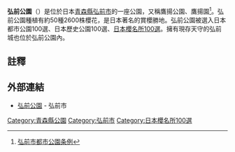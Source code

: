 {{Infobox park
| name = 弘前公園
| image = Hirosaki castle.jpg
| caption = 弘前城公園
| location = {{JPN}}[[青森县|青森县]][[弘前市|弘前市]]大字下白銀町1
| type = 都市公園（综合公園）
| area = 約48.9萬平方公尺
| equipment =
| parking_lot = 
| authorized = 
| opened = 1895年
| manager = 
| 事務所所在地 = 
| coordinates = {{Coord|40|36|28.93|N|140|27|49.7|E|type:landmark|display=inline,title}}
| access = 
| website = [http://www.city.hirosaki.aomori.jp/gaiyo/shisetsu/page/108.html 官方網站]
}}'''弘前公園'''（{{jpn|j=弘前公園|hg=ひろさきこうえん}}）是位於日本[[青森縣|青森縣]][[弘前市|弘前市]]的一座公園，又稱鷹揚公園、鷹揚園<ref>[http://www3.e-reikinet.jp/hirosaki/d1w_reiki/41890101015200000000/41890101015200000000/41890101015200000000.html 弘前市都市公園条例]</ref>。弘前公園種植有約50種2600株櫻花，是日本著名的賞櫻勝地。弘前公園被選入日本都市公園100選、日本歷史公園100選、[[日本櫻名所100選|日本櫻名所100選]]。擁有現存天守的弘前城也位於弘前公園內。

== 註釋 ==
{{reflist}}

== 外部連結 ==
{{Commonscat|Hirosaki Park}}
*[https://www.hirosakipark.jp/ 弘前公園] {{Wayback|url=https://www.hirosakipark.jp/ |date=20220604081911 }} - 弘前市

{{日本植物园}}
{{DEFAULTSORT:Hirosaki Kōen}}
{{Authority control}}
[[Category:青森縣公園|Category:青森縣公園]]
[[Category:弘前市|Category:弘前市]]
[[Category:日本櫻名所100選|Category:日本櫻名所100選]]